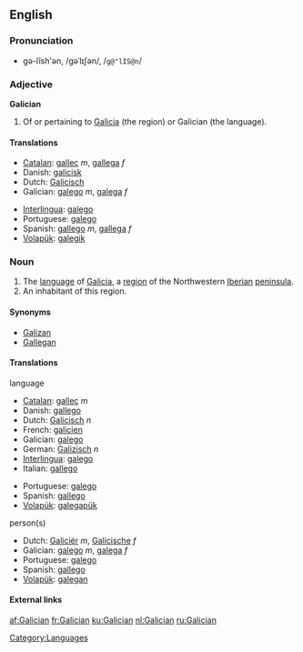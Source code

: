 {{interwiktionary|code=gl}}
==English==
{{wikipedia}}

===Pronunciation===
*gə-lĭsh'ən, /gəˈlɪʃən/, /<tt>g@"lIS@n</tt>/

===Adjective===
'''Galician'''
# Of or pertaining to [[Galicia]] (the region) or Galician (the language).

====Translations====
{{top}}
*[[Catalan]]: [[gallec]] ''m'', [[gallega]] ''f''
*Danish: [[galicisk]]
*Dutch: [[Galicisch]]
*Galician: [[galego]] ''m'', [[galega]] ''f''
{{mid}}
*[[Interlingua]]: [[galego]]
*Portuguese: [[galego]]
*Spanish: [[gallego]] ''m'', [[gallega]] ''f''
*[[Volapük]]: [[galegik]]
{{bottom}}

===Noun===
{{en-noun}}
# The [[language]] of [[Galicia]], a [[region]] of the Northwestern [[Iberian peninsula|Iberian]] [[peninsula]].
# An inhabitant of this region.

====Synonyms====
*[[Galizan]]
*[[Gallegan]]

====Translations====
;language
{{top}}
*[[Catalan]]: [[gallec]] ''m''
*Danish: [[gallego]]
*Dutch: [[Galicisch]] ''n''
*French: [[galicien]]
*Galician: [[galego]]
*German: [[Galizisch]] ''n''
*[[Interlingua]]: [[galego]]
*Italian: [[gallego]]
{{mid}}
*Portuguese: [[galego]]
*Spanish: [[gallego]]
*[[Volapük]]: [[galegapük]]
{{bottom}}

;person(s)
{{top}}
*Dutch: [[Galiciër]] ''m'', [[Galicische]] ''f''
*Galician: [[galego]] ''m'', [[galega]] ''f''
*Portuguese: [[galego]]
*Spanish: [[gallego]]
*[[Volapük]]: [[galegan]]
{{bottom}}

====External links====
{{ethnologue|code=glg}}
{{websters-online}}

[[Category:Languages]]

[[af:Galician]]
[[fr:Galician]]
[[ku:Galician]]
[[nl:Galician]]
[[ru:Galician]]